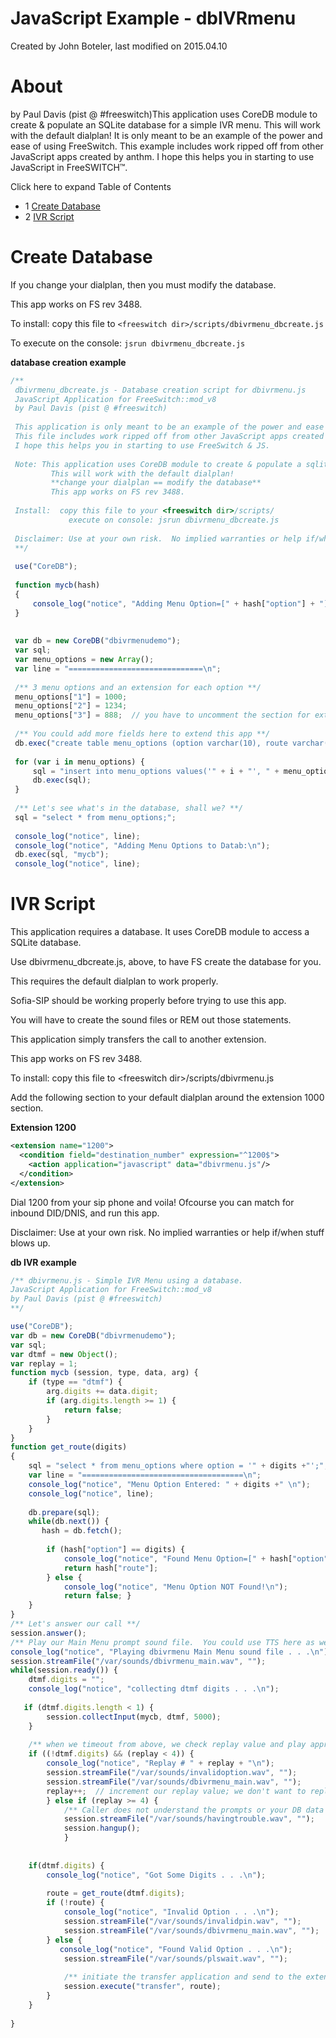 
# JavaScript Example - dbIVRmenu 

 Created by  John Boteler, last modified on 2015.04.10

# About

by Paul Davis (pist @ #freeswitch)This application uses CoreDB module to create & populate an SQLite database for a simple IVR menu. This will work with the default dialplan! It is only meant to be an example of the power and ease of using FreeSwitch. This example includes work ripped off from other JavaScript apps created by anthm. I hope this helps you in starting to use JavaScript in FreeSWITCH™.

Click here to expand Table of Contents

* 1 [Create Database](#create-database)
* 2 [IVR Script](#ivr-script)

# Create Database

If you change your dialplan, then you must modify the database.

This app works on FS rev 3488.

To install: copy this file to `<freeswitch dir>/scripts/dbivrmenu_dbcreate.js`

To execute on the console: `jsrun dbivrmenu_dbcreate.js`

**database creation example**

```js
/** 
 dbivrmenu_dbcreate.js - Database creation script for dbivrmenu.js
 JavaScript Application for FreeSwitch::mod_v8
 by Paul Davis (pist @ #freeswitch)
 
 This application is only meant to be an example of the power and ease of using FreeSwitch.
 This file includes work ripped off from other JavaScript apps created by anthm @ #freeswitch.
 I hope this helps you in starting to use FreeSwitch & JS.
 
 Note: This application uses CoreDB module to create & populate a sqlite database.
         This will work with the default dialplan! 
         **change your dialplan == modify the database**
         This app works on FS rev 3488.
 
 Install:  copy this file to your <freeswitch dir>/scripts/
             execute on console: jsrun dbivrmenu_dbcreate.js
 
 Disclaimer: Use at your own risk.  No implied warranties or help if/when stuff blows up.
 **/
 
 use("CoreDB");
 
 function mycb(hash)
 {
     console_log("notice", "Adding Menu Option=[" + hash["option"] + "] Route=[" + hash["route"] + "] to the DB\n");
 }
 
 
 var db = new CoreDB("dbivrmenudemo");
 var sql;
 var menu_options = new Array();
 var line = "==============================\n";
 
 /** 3 menu options and an extension for each option **/
 menu_options["1"] = 1000;
 menu_options["2"] = 1234;
 menu_options["3"] = 888;  // you have to uncomment the section for extension 888 for this to work
 
 /** You could add more fields here to extend this app **/
 db.exec("create table menu_options (option varchar(10), route varchar(120));");
 
 for (var i in menu_options) {
     sql = "insert into menu_options values('" + i + "', " + menu_options[i] + ");";
     db.exec(sql);
 }
 
 /** Let's see what's in the database, shall we? **/
 sql = "select * from menu_options;";
 
 console_log("notice", line);
 console_log("notice", "Adding Menu Options to Datab:\n");
 db.exec(sql, "mycb");
 console_log("notice", line);
```

# IVR Script

This application requires a database. It uses CoreDB module to access a SQLite database.

Use dbivrmenu\_dbcreate.js, above, to have FS create the database for you.

This requires the default dialplan to work properly.

Sofia-SIP should be working properly before trying to use this app.

You will have to create the sound files or REM out those statements.

This application simply transfers the call to another extension.

This app works on FS rev 3488.

To install: copy this file to &lt;freeswitch dir>/scripts/dbivrmenu.js

Add the following section to your default dialplan around the extension 1000 section.

**Extension 1200**

```xml
<extension name="1200">
  <condition field="destination_number" expression="^1200$">
    <action application="javascript" data="dbivrmenu.js"/>
  </condition>
</extension>
```

Dial 1200 from your sip phone and voila! Ofcourse you can match for inbound DID/DNIS, and run this app. 

Disclaimer: Use at your own risk. No implied warranties or help if/when stuff blows up.

**db IVR example**

```js
/** dbivrmenu.js - Simple IVR Menu using a database.
JavaScript Application for FreeSwitch::mod_v8
by Paul Davis (pist @ #freeswitch)
**/

use("CoreDB");
var db = new CoreDB("dbivrmenudemo");
var sql;
var dtmf = new Object();
var replay = 1;
function mycb (session, type, data, arg) {
    if (type == "dtmf") {
        arg.digits += data.digit;
        if (arg.digits.length >= 1) {
            return false;
        }
    }
}
function get_route(digits)
{
    sql = "select * from menu_options where option = '" + digits +"';";
    var line = "====================================\n";
    console_log("notice", "Menu Option Entered: " + digits +" \n");
    console_log("notice", line);
    
    db.prepare(sql);
    while(db.next()) {
       hash = db.fetch();
        
        if (hash["option"] == digits) {
            console_log("notice", "Found Menu Option=[" + hash["option"] + "] Route=[" + hash["route"] + "]\n");
            return hash["route"];
        } else { 
            console_log("notice", "Menu Option NOT Found!\n");
            return false; }
    }
}
/** Let's answer our call **/
session.answer();
/** Play our Main Menu prompt sound file.  You could use TTS here as well.  **/
console_log("notice", "Playing dbivrmenu Main Menu sound file . . .\n");
session.streamFile("/var/sounds/dbivrmenu_main.wav", "");    
while(session.ready()) {
    dtmf.digits = "";
    console_log("notice", "collecting dtmf digits . . .\n");
    
   if (dtmf.digits.length < 1) {
        session.collectInput(mycb, dtmf, 5000);
    } 
    
    /** when we timeout from above, we check replay value and play appropriate prompts **/
    if ((!dtmf.digits) && (replay < 4)) {
        console_log("notice", "Replay # " + replay + "\n");
        session.streamFile("/var/sounds/invalidoption.wav", "");
        session.streamFile("/var/sounds/dbivrmenu_main.wav", "");
        replay++;  // increment our replay value; we don't want to replay our prompts too many times!
        } else if (replay >= 4) { 
            /** Caller does not understand the prompts or your DB data is wrong; either way we've had enough, let's push'em off the line **/
            session.streamFile("/var/sounds/havingtrouble.wav", "");
            session.hangup();
            }
    
    
    if(dtmf.digits) {
        console_log("notice", "Got Some Digits . . .\n");
        
        route = get_route(dtmf.digits);
        if (!route) {
            console_log("notice", "Invalid Option . . .\n");
            session.streamFile("/var/sounds/invalidpin.wav", "");
            session.streamFile("/var/sounds/dbivrmenu_main.wav", "");
        } else {
           console_log("notice", "Found Valid Option . . .\n");
            session.streamFile("/var/sounds/plswait.wav", "");
            
            /** initiate the transfer application and send to the extension in route; again, you could extend this **/
            session.execute("transfer", route);
        }
    }
    
}
```


